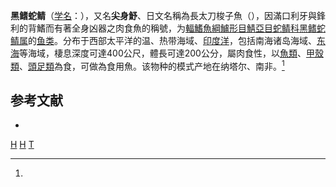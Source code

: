 {{Speciesbox 
| genus = Thyrsitoides
| species = marleyi
| status = NE
| status_system = IUCN3.1
| authority = Fowler, 1929<ref name='id8193'>{{cite web| url =http://www.bioinfo.cn/db05/BjdwSpecies.php?action=view&id=8193| title =黑鳍蛇鲭| work =《中国动物物种编目数据库》| publisher =中国科学院微生物研究所| author =中国科学院动物研究所| accessdate =2009-04-16| deadurl =yes| archiveurl =https://web.archive.org/web/20160305014117/http://www.bioinfo.cn/db05/BjdwSpecies.php?action=view&id=8193| archivedate =2016-03-05}}</ref>
| synonyms = *''Mimasea taeniosoma, Kamohara, 1936''
*''Thrysitoides marleyi, Fowler, 1929''
*''Thyrisitoides marleyi, Fowler, 1929''
*''Thyrsitoides jordanus, Ajiad, Jafari & Mahasneh, 1987''
}}

'''黑鳍蛇鲭'''（[[学名|学名]]：{{lang|la|''Thyrsitoides marleyi''}}），又名'''尖身魣'''、日文名稱為長太刀梭子魚（{{lang|ja|ナガタチカマス}}），因滿口利牙與鋒利的背鰭而有著全身凶器之肉食魚的稱號，为[[輻鰭魚綱|輻鰭魚綱]][[鱸形目|鱸形目]][[鯖亞目|鯖亞目]][[蛇鲭科|蛇鲭科]][[黑鳍蛇鲭属|黑鳍蛇鲭属]]的[[鱼类|鱼类]]。分布于西部太平洋的温、热带海域、[[印度洋|印度洋]]，包括南海诸岛海域、[[东海|东海]]等海域，棲息深度可達400公尺，體長可達200公分，屬肉食性，以[[魚類|魚類]]、[[甲殼類|甲殼類]]、[[頭足類|頭足類]]為食，可做為食用魚。该物种的模式产地在纳塔尔、南非。<ref name='id8193'/>

== 参考文献 ==
{{reflist}}
{{refbegin}}
* {{TaiBNET| zh=尖身魣 | id=381677 | binomial=Thyrsitoides marleyi | authority=Fowler, 1929 | var= | accessdate=2013-01-24}}
{{refend}}
{{Wikispecies|Thyrsitoides marleyi}}
{{Taxonbar|from=Q2914956}}

[[Category:食用魚|H]]
[[Category:黑鳍蛇鲭属|H]]
[[Category:1929年描述的鱼类|T]]